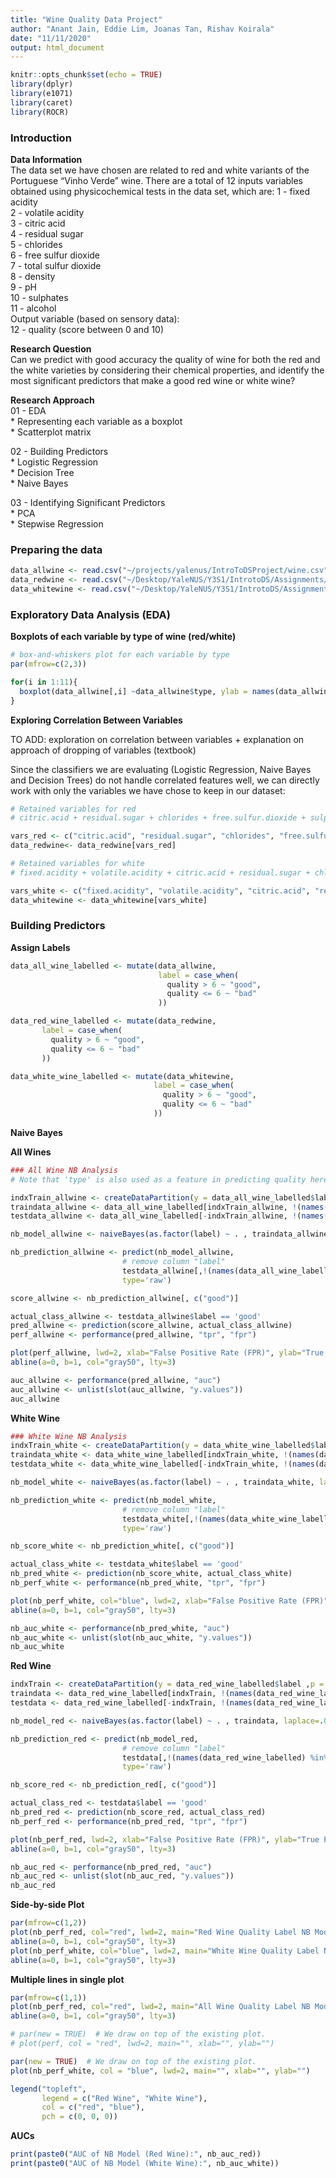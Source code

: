 ```yaml
---
title: "Wine Quality Data Project"
author: "Anant Jain, Eddie Lim, Joanas Tan, Rishav Koirala"
date: "11/11/2020"
output: html_document
---
```


```r
knitr::opts_chunk$set(echo = TRUE)
library(dplyr)
library(e1071)
library(caret)
library(ROCR)

```

### Introduction 

**Data Information**  
The data set we have chosen are related to red and white variants of the Portuguese "Vinho Verde" wine. There are a total of 12 inputs variables obtained using physicochemical tests in the data set, which are: 
1 - fixed acidity  
2 - volatile acidity  
3 - citric acid  
4 - residual sugar  
5 - chlorides  
6 - free sulfur dioxide  
7 - total sulfur dioxide  
8 - density  
9 - pH  
10 - sulphates  
11 - alcohol  
Output variable (based on sensory data):  
12 - quality (score between 0 and 10)  

**Research Question**  
Can we predict with good accuracy the quality of wine for both the red and the white varieties by considering their chemical properties, and identify the most significant predictors that make a good red wine or white wine? 

**Research Approach**  
01 - EDA  
* Representing each variable as a boxplot  
* Scatterplot matrix  

02 - Building Predictors  
* Logistic Regression  
* Decision Tree  
* Naive Bayes  

03 - Identifying Significant Predictors  
* PCA  
* Stepwise Regression  

### Preparing the data 

```r
data_allwine <- read.csv("~/projects/yalenus/IntroToDSProject/wine.csv")
data_redwine <- read.csv("~/Desktop/YaleNUS/Y3S1/IntrotoDS/Assignments/DSProj_NaiveBayes/winequality-red.csv")
data_whitewine <- read.csv("~/Desktop/YaleNUS/Y3S1/IntrotoDS/Assignments/DSProj_NaiveBayes/winequality-white.csv", sep=";")
```

### Exploratory Data Analysis (EDA)

**Boxplots of each variable by type of wine (red/white)**  

```r

# box-and-whiskers plot for each variable by type
par(mfrow=c(2,3))

for(i in 1:11){
  boxplot(data_allwine[,i] ~data_allwine$type, ylab = names(data_allwine)[i])
}
```

**Exploring Correlation Between Variables** 

TO ADD: exploration on correlation between variables + explanation on approach of dropping of variables (textbook)


Since the classifiers we are evaluating (Logistic Regression, Naive Bayes and Decision Trees) do not handle correlated features well, we can directly work with only the variables we have chose to keep in our dataset:

```r
# Retained variables for red 
# citric.acid + residual.sugar + chlorides + free.sulfur.dioxide + sulphates + alcohol

vars_red <- c("citric.acid", "residual.sugar", "chlorides", "free.sulfur.dioxide", "sulphates", "alcohol", "quality")
data_redwine<- data_redwine[vars_red]

# Retained variables for white
# fixed.acidity + volatile.acidity + citric.acid + residual.sugar + chlorides + free.sulfur.dioxide + sulphates

vars_white <- c("fixed.acidity", "volatile.acidity", "citric.acid", "residual.sugar", "chlorides", "free.sulfur.dioxide", "sulphates", "quality")
data_whitewine <- data_whitewine[vars_white]


```


### Building Predictors 

**Assign Labels**  
```r

data_all_wine_labelled <- mutate(data_allwine,
                                 label = case_when(
                                   quality > 6 ~ "good", 
                                   quality <= 6 ~ "bad"
                                 ))

data_red_wine_labelled <- mutate(data_redwine,
       label = case_when(
         quality > 6 ~ "good", 
         quality <= 6 ~ "bad"
       ))

data_white_wine_labelled <- mutate(data_whitewine,
                                label = case_when(
                                  quality > 6 ~ "good", 
                                  quality <= 6 ~ "bad"
                                ))

```

**Naive Bayes**  

**All Wines**  
```r
### All Wine NB Analysis
# Note that 'type' is also used as a feature in predicting quality here

indxTrain_allwine <- createDataPartition(y = data_all_wine_labelled$label ,p = 0.8,list = FALSE) # uses random sampling
traindata_allwine <- data_all_wine_labelled[indxTrain_allwine, !(names(data_all_wine_labelled) %in% c('quality'))]
testdata_allwine <- data_all_wine_labelled[-indxTrain_allwine, !(names(data_all_wine_labelled) %in% c('quality'))]

nb_model_allwine <- naiveBayes(as.factor(label) ~ . , traindata_allwine, laplace=.01)

nb_prediction_allwine <- predict(nb_model_allwine,
                         # remove column "label"
                         testdata_allwine[,!(names(data_all_wine_labelled) %in% c('label'))],
                         type='raw') 

score_allwine <- nb_prediction_allwine[, c("good")]

actual_class_allwine <- testdata_allwine$label == 'good' 
pred_allwine <- prediction(score_allwine, actual_class_allwine)
perf_allwine <- performance(pred_allwine, "tpr", "fpr")
```

```r
plot(perf_allwine, lwd=2, xlab="False Positive Rate (FPR)", ylab="True Positive Rate (TPR)")
abline(a=0, b=1, col="gray50", lty=3)
```


```r
auc_allwine <- performance(pred_allwine, "auc")
auc_allwine <- unlist(slot(auc_allwine, "y.values"))
auc_allwine
```


**White Wine**
``` r
### White Wine NB Analysis
indxTrain_white <- createDataPartition(y = data_white_wine_labelled$label ,p = 0.8,list = FALSE)
traindata_white <- data_white_wine_labelled[indxTrain_white, !(names(data_white_wine_labelled) %in% c('quality'))]
testdata_white <- data_white_wine_labelled[-indxTrain_white, !(names(data_white_wine_labelled) %in% c('quality'))]

nb_model_white <- naiveBayes(as.factor(label) ~ . , traindata_white, laplace=.01)

nb_prediction_white <- predict(nb_model_white,
                         # remove column "label"
                         testdata_white[,!(names(data_white_wine_labelled) %in% c('label'))],
                         type='raw') 

nb_score_white <- nb_prediction_white[, c("good")]

actual_class_white <- testdata_white$label == 'good' 
nb_pred_white <- prediction(nb_score_white, actual_class_white)
nb_perf_white <- performance(nb_pred_white, "tpr", "fpr")

```


``` r
plot(nb_perf_white, col="blue", lwd=2, xlab="False Positive Rate (FPR)", ylab="True Positive Rate (TPR)")
abline(a=0, b=1, col="gray50", lty=3)
```


``` r
nb_auc_white <- performance(nb_pred_white, "auc")
nb_auc_white <- unlist(slot(nb_auc_white, "y.values"))
nb_auc_white

```

**Red Wine**
``` r

indxTrain <- createDataPartition(y = data_red_wine_labelled$label ,p = 0.8,list = FALSE) # uses random sampling
traindata <- data_red_wine_labelled[indxTrain, !(names(data_red_wine_labelled) %in% c('quality'))]
testdata <- data_red_wine_labelled[-indxTrain, !(names(data_red_wine_labelled) %in% c('quality'))]

nb_model_red <- naiveBayes(as.factor(label) ~ . , traindata, laplace=.01)

nb_prediction_red <- predict(nb_model_red,
                         # remove column "label"
                         testdata[,!(names(data_red_wine_labelled) %in% c('label'))],
                         type='raw') 

nb_score_red <- nb_prediction_red[, c("good")]

actual_class_red <- testdata$label == 'good' 
nb_pred_red <- prediction(nb_score_red, actual_class_red)
nb_perf_red <- performance(nb_pred_red, "tpr", "fpr")

```

``` r
plot(nb_perf_red, lwd=2, xlab="False Positive Rate (FPR)", ylab="True Positive Rate (TPR)")
abline(a=0, b=1, col="gray50", lty=3)
```

``` r
nb_auc_red <- performance(nb_pred_red, "auc")
nb_auc_red <- unlist(slot(nb_auc_red, "y.values"))
nb_auc_red
```


**Side-by-side Plot**

``` r
par(mfrow=c(1,2)) 
plot(nb_perf_red, col="red", lwd=2, main="Red Wine Quality Label NB Model Prediction Perf", xlab="False Positive Rate (FPR)", ylab="True Positive Rate (TPR)")
abline(a=0, b=1, col="gray50", lty=3)
plot(nb_perf_white, col="blue", lwd=2, main="White Wine Quality Label NB Model Prediction Perf", xlab="False Positive Rate (FPR)", ylab="True Positive Rate (TPR)")
abline(a=0, b=1, col="gray50", lty=3)
```

**Multiple lines in single plot**
``` r
par(mfrow=c(1,1)) 
plot(nb_perf_red, col="red", lwd=2, main="All Wine Quality Label NB Model Prediction Perf", xlab="False Positive Rate (FPR)", ylab="True Positive Rate (TPR)")
abline(a=0, b=1, col="gray50", lty=3)

# par(new = TRUE)  # We draw on top of the existing plot.
# plot(perf, col = "red", lwd=2, main="", xlab="", ylab="")

par(new = TRUE)  # We draw on top of the existing plot.
plot(nb_perf_white, col = "blue", lwd=2, main="", xlab="", ylab="")

legend("topleft",
       legend = c("Red Wine", "White Wine"),
       col = c("red", "blue"),
       pch = c(0, 0, 0))
```

**AUCs**
```r
print(paste0("AUC of NB Model (Red Wine):", nb_auc_red))
print(paste0("AUC of NB Model (White Wine):", nb_auc_white))
```